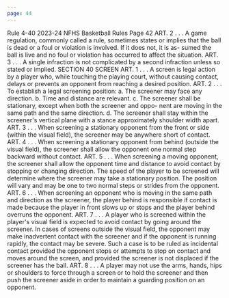 ```yaml
---
page: 44
---
```


Rule 4-40 2023-24 NFHS Basketball Rules Page 42 ART. 2 . . . A game regulation, commonly called a rule, sometimes states or implies that the ball is dead or a foul or violation is involved. If it does not, it is as- sumed the ball is live and no foul or violation has occurred to affect the situation. ART. 3 . . . A single infraction is not complicated by a second infraction unless so stated or implied. SECTION 40 SCREEN ART. 1 . . . A screen is legal action by a player who, while touching the playing court, without causing contact, delays or prevents an opponent from reaching a desired position. ART. 2 . . . To establish a legal screening position: a. The screener may face any direction. b. Time and distance are relevant. c. The screener shall be stationary, except when both the screener and oppo- nent are moving in the same path and the same direction. d. The screener shall stay within the screener's vertical plane with a stance approximately shoulder width apart. ART. 3 . . . When screening a stationary opponent from the front or side (within the visual field), the screener may be anywhere short of contact. ART. 4 . . . When screening a stationary opponent from behind (outside the visual field), the screener shall allow the opponent one normal step backward without contact. ART. 5 . . . When screening a moving opponent, the screener shall allow the opponent time and distance to avoid contact by stopping or changing direction. The speed of the player to be screened will determine where the screener may take a stationary position. The position will vary and may be one to two normal steps or strides from the opponent. ART. 6 . . . When screening an opponent who is moving in the same path and direction as the screener, the player behind is responsible if contact is made because the player in front slows up or stops and the player behind overruns the opponent. ART. 7 . . . A player who is screened within the player's visual field is expected to avoid contact by going around the screener. In cases of screens outside the visual field, the opponent may make inadvertent contact with the screener and if the opponent is running rapidly, the contact may be severe. Such a case is to be ruled as incidental contact provided the opponent stops or attempts to stop on contact and moves around the screen, and provided the screener is not displaced if the screener has the ball. ART. 8 . . . A player may not use the arms, hands, hips or shoulders to force through a screen or to hold the screener and then push the screener aside in order to maintain a guarding position on an opponent.
